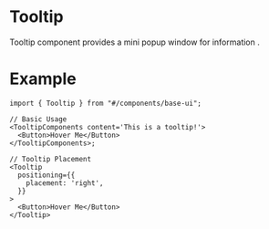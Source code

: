 
<Meta of={Stories} />

# Tooltip

Tooltip component provides a mini popup window for information .

# Example

```tsx
import { Tooltip } from "#/components/base-ui";

// Basic Usage
<TooltipComponents content='This is a tooltip!'>
  <Button>Hover Me</Button>
</TooltipComponents>;

// Tooltip Placement
<Tooltip
  positioning={{
    placement: 'right',
  }}
>
  <Button>Hover Me</Button>
</Tooltip>

```

<Primary />

